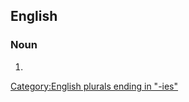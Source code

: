 ==English==

===Noun===
{{head|en|noun form}}

# {{plural of|en|balcony}}

[[Category:English plurals ending in "-ies"]]